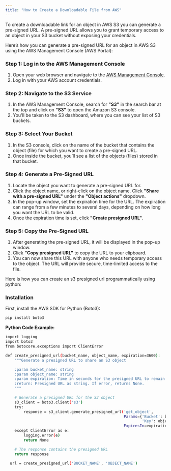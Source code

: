 ```yaml
---
title: "How to Create a Downloadable File from AWS"
---
```


To create a downloadable link for an object in AWS S3 you can generate a pre-signed URL. A pre-signed URL allows you to grant temporary access to an object in your S3 bucket without exposing your credentials.

Here’s how you can generate a pre-signed URL for an object in AWS S3 using the AWS Management Console (AWS Portal):

### **Step 1: Log in to the AWS Management Console**

1. Open your web browser and navigate to the [AWS Management Console](https://aws.amazon.com/console/).
2. Log in with your AWS account credentials.

### **Step 2: Navigate to the S3 Service**

1. In the AWS Management Console, search for **"S3"** in the search bar at the top and click on **"S3"** to open the Amazon S3 console.
2. You'll be taken to the S3 dashboard, where you can see your list of S3 buckets.

### **Step 3: Select Your Bucket**

1. In the S3 console, click on the name of the bucket that contains the object (file) for which you want to create a pre-signed URL.
2. Once inside the bucket, you’ll see a list of the objects (files) stored in that bucket.

### **Step 4: Generate a Pre-Signed URL**

1. Locate the object you want to generate a pre-signed URL for.
2. Click the object name, or right-click on the object name. Click **"Share with a pre-signed URL"** under the **"Object actions"** dropdown.
3. In the pop-up window, set the expiration time for the URL. The expiration can range from a few minutes to several days, depending on how long you want the URL to be valid.
4. Once the expiration time is set, click **"Create presigned URL"**.

### **Step 5: Copy the Pre-Signed URL**

1. After generating the pre-signed URL, it will be displayed in the pop-up window.
2. Click **"Copy presigned URL"** to copy the URL to your clipboard.
3. You can now share this URL with anyone who needs temporary access to the object. The URL will provide secure, time-limited access to the file.

Here is how you can create an s3 presigned url programmatically using python:

### **Installation**

First, install the AWS SDK for Python (Boto3):

```bash
pip install boto3
```

**Python Code Example:**

```bash
import logging
import boto3
from botocore.exceptions import ClientError

def create_presigned_url(bucket_name, object_name, expiration=3600):
    """Generate a presigned URL to share an S3 object

    :param bucket_name: string
    :param object_name: string
    :param expiration: Time in seconds for the presigned URL to remain valid
    :return: Presigned URL as string. If error, returns None.
    """

    # Generate a presigned URL for the S3 object
    s3_client = boto3.client('s3')
    try:
        response = s3_client.generate_presigned_url('get_object',
                                                    Params={'Bucket': bucket_name,
                                                            'Key': object_name},
                                                    ExpiresIn=expiration)
    except ClientError as e:
        logging.error(e)
        return None

    # The response contains the presigned URL
    return response
    
  url = create_presigned_url('BUCKET_NAME', 'OBJECT_NAME')

```